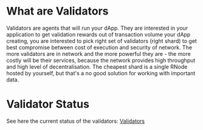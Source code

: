 # What are Validators

Validators are agents that will run your dApp. They are interested in your application to get validation rewards out of transaction volume your dApp creating, you are interested to pick right set of validators (right shard) to get best compromise between cost of execution and security of network. The more validators are in network and the more powerful they are - the more costly will be their services, because the network provides high throughput and high level of decentralisation. The cheapest shard is a single RNode hosted by yourself, but that's a no good solution for working with important data.

# Validator Status

See here the current status of the validators:
[Validators](https://rhonix.io/)
